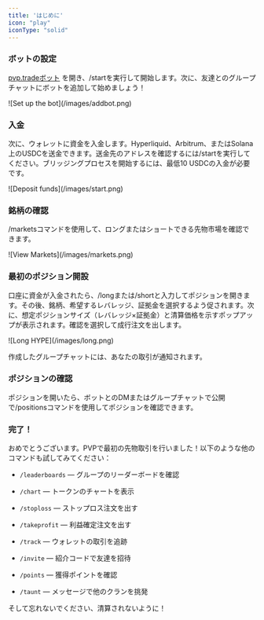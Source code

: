 ```yaml
---
title: 'はじめに'
icon: "play"
iconType: "solid"
---
```


### ボットの設定

[pvp.tradeボット](https://t.me/pvptrade_bot) を開き、/startを実行して開始します。次に、友達とのグループチャットにボットを追加して始めましょう！

<Frame>
  ![Set up the bot](/images/addbot.png)
</Frame>

### 入金

次に、ウォレットに資金を入金します。Hyperliquid、Arbitrum、またはSolana上のUSDCを送金できます。送金先のアドレスを確認するには/startを実行してください。ブリッジングプロセスを開始するには、最低10 USDCの入金が必要です。

<Frame>
  ![Deposit funds](/images/start.png)
</Frame>

### 銘柄の確認

/marketsコマンドを使用して、ロングまたはショートできる先物市場を確認できます。

<Frame>
  ![View Markets](/images/markets.png)
</Frame>

### 最初のポジション開設

口座に資金が入金されたら、/longまたは/shortと入力してポジションを開きます。その後、銘柄、希望するレバレッジ、証拠金を選択するよう促されます。次に、想定ポジションサイズ（レバレッジ×証拠金）と清算価格を示すポップアップが表示されます。確認を選択して成行注文を出します。

<Frame>
  ![Long HYPE](/images/long.png)
</Frame>

作成したグループチャットには、あなたの取引が通知されます。

### ポジションの確認

ポジションを開いたら、ボットとのDMまたはグループチャットで公開で/positionsコマンドを使用してポジションを確認できます。

### 完了！

おめでとうございます。PVPで最初の先物取引を行いました！以下のような他のコマンドも試してみてください：

* `/leaderboards` — グループのリーダーボードを確認

* `/chart` — トークンのチャートを表示

* `/stoploss` — ストップロス注文を出す

* `/takeprofit` — 利益確定注文を出す

* `/track` — ウォレットの取引を追跡

* `/invite` — 紹介コードで友達を招待

* `/points` — 獲得ポイントを確認

* `/taunt` — メッセージで他のクランを挑発

そして忘れないでください、清算されないように！